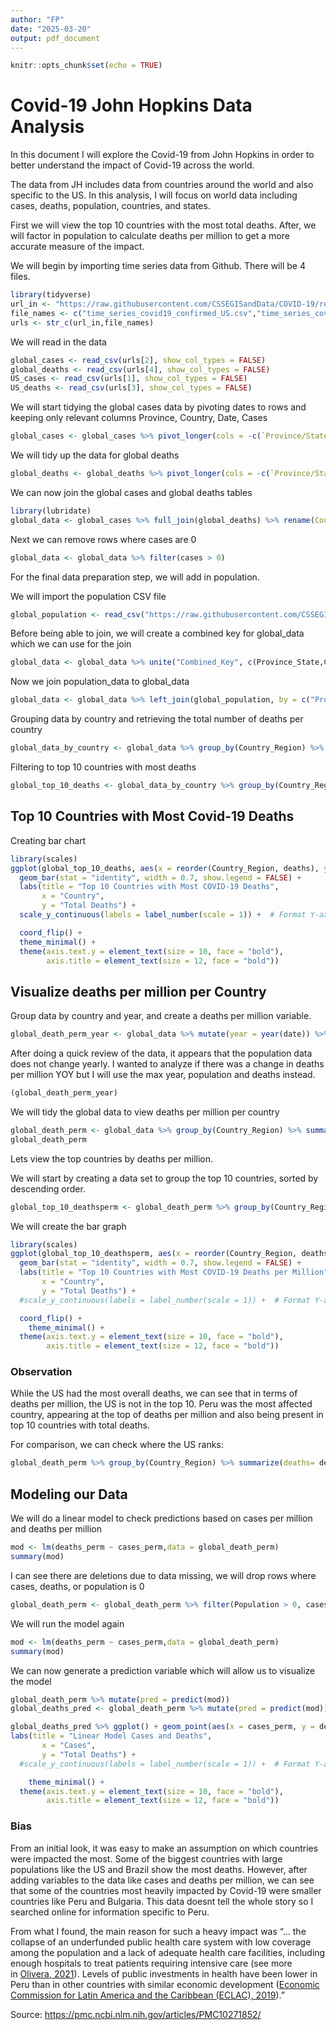 ---
author: "FP"
date: "2025-03-20"
output: pdf_document
---

```{r setup, include=FALSE}
knitr::opts_chunk$set(echo = TRUE)
```

# Covid-19 John Hopkins Data Analysis

In this document I will explore the Covid-19 from John Hopkins in order to better understand the impact of Covid-19 across the world.

The data from JH includes data from countries around the world and also specific to the US. In this analysis, I will focus on world data including cases, deaths, population, countries, and states.

First we will view the top 10 countries with the most total deaths. After, we will factor in population to calculate deaths per million to get a more accurate measure of the impact.

We will begin by importing time series data from Github. There will be 4 files.

```{r}
library(tidyverse)
url_in <- "https://raw.githubusercontent.com/CSSEGISandData/COVID-19/refs/heads/master/csse_covid_19_data/csse_covid_19_time_series/"
file_names <- c("time_series_covid19_confirmed_US.csv","time_series_covid19_confirmed_global.csv","time_series_covid19_deaths_US.csv","time_series_covid19_deaths_global.csv")
urls <- str_c(url_in,file_names)
```

We will read in the data

```{r}
global_cases <- read_csv(urls[2], show_col_types = FALSE) 
global_deaths <- read_csv(urls[4], show_col_types = FALSE) 
US_cases <- read_csv(urls[1], show_col_types = FALSE) 
US_deaths <- read_csv(urls[3], show_col_types = FALSE) 

```

We will start tidying the global cases data by pivoting dates to rows and keeping only relevant columns Province, Country, Date, Cases

```{r}

global_cases <- global_cases %>% pivot_longer(cols = -c(`Province/State`,`Country/Region`,Lat,Long), names_to = "date",values_to = "cases") %>% select(-c(Lat,Long))


```

We will tidy up the data for global deaths

```{r}

global_deaths <- global_deaths %>% pivot_longer(cols = -c(`Province/State`,`Country/Region`,Lat,Long), names_to = "date", values_to = "deaths") %>% select(-c(Lat,Long))

```

We can now join the global cases and global deaths tables

```{r}
library(lubridate)
global_data <- global_cases %>% full_join(global_deaths) %>% rename(Country_Region = `Country/Region`, Province_State = `Province/State`) %>% mutate(date = mdy(date))
```

Next we can remove rows where cases are 0

```{r}
global_data <- global_data %>% filter(cases > 0)

```

For the final data preparation step, we will add in population.

We will import the population CSV file

```{r}
global_population <- read_csv("https://raw.githubusercontent.com/CSSEGISandData/COVID-19/refs/heads/master/csse_covid_19_data/UID_ISO_FIPS_LookUp_Table.csv", show_col_types = FALSE) %>% select(-c(Lat,Long_, Combined_Key,code3,iso2,iso3,Admin2))


```

Before being able to join, we will create a combined key for global_data which we can use for the join

```{r}
global_data <- global_data %>% unite("Combined_Key", c(Province_State,Country_Region), sep = ", ",na.rm = TRUE, remove = FALSE)
```

Now we join population_data to global_data

```{r}
global_data <- global_data %>% left_join(global_population, by = c("Province_State","Country_Region")) %>% select(-c(UID,FIPS)) %>% select(Province_State,Country_Region,date,cases,deaths,Combined_Key,Population)
```

Grouping data by country and retrieving the total number of deaths per country

```{r}
global_data_by_country <- global_data %>% group_by(Country_Region) %>% summarize(cases = max(cases), deaths = max(deaths), population = max(Population))
```

Filtering to top 10 countries with most deaths

```{r}
global_top_10_deaths <- global_data_by_country %>% group_by(Country_Region) %>% summarize(cases = max(cases), deaths= max(deaths), .groups = "drop") %>% arrange(desc(deaths)) %>% slice_head(n=10)
```

## Top 10 Countries with Most Covid-19 Deaths

Creating bar chart

```{r}
library(scales)
ggplot(global_top_10_deaths, aes(x = reorder(Country_Region, deaths), y = deaths, fill = Country_Region)) +
  geom_bar(stat = "identity", width = 0.7, show.legend = FALSE) +  
  labs(title = "Top 10 Countries with Most COVID-19 Deaths",
       x = "Country",
       y = "Total Deaths") +
  scale_y_continuous(labels = label_number(scale = 1)) +  # Format Y-axis only

  coord_flip() +                            
  theme_minimal() +
  theme(axis.text.y = element_text(size = 10, face = "bold"),
        axis.title = element_text(size = 12, face = "bold"))
```

## Visualize deaths per million per Country

Group data by country and year, and create a deaths per million variable.

```{r}
global_death_perm_year <- global_data %>% mutate(year = year(date)) %>% group_by(Country_Region, year(date)) %>% summarize(deaths = max(deaths), cases = max(cases),Population = max(Population)) %>% mutate(deaths_perm  = deaths*1000000/Population, cases_perm = cases*1000000/Population)
```

After doing a quick review of the data, it appears that the population data does not change yearly. I wanted to analyze if there was a change in deaths per million YOY but I will use the max year, population and deaths instead.

```{r}
(global_death_perm_year)
```

We will tidy the global data to view deaths per million per country

```{r}
global_death_perm <- global_data %>% group_by(Country_Region) %>% summarize(deaths = max(deaths), cases = max(cases), Population = max(Population)) %>% mutate(deaths_perm  = deaths*1000000/Population, cases_perm = cases*1000000/Population)
global_death_perm
```

Lets view the top countries by deaths per million.

We will start by creating a data set to group the top 10 countries, sorted by descending order.

```{r}
global_top_10_deathsperm <- global_death_perm %>% group_by(Country_Region) %>% summarize(deaths= deaths_perm, .groups = "drop") %>% arrange(desc(deaths)) %>% slice_head(n=10)
```

We will create the bar graph

```{r}
library(scales)
ggplot(global_top_10_deathsperm, aes(x = reorder(Country_Region, deaths), y = deaths, fill = Country_Region)) +
  geom_bar(stat = "identity", width = 0.7, show.legend = FALSE) +  
  labs(title = "Top 10 Countries with Most COVID-19 Deaths per Million",
       x = "Country",
       y = "Total Deaths") +
  #scale_y_continuous(labels = label_number(scale = 1)) +  # Format Y-axis only

  coord_flip() +  
    theme_minimal() +
  theme(axis.text.y = element_text(size = 10, face = "bold"),
        axis.title = element_text(size = 12, face = "bold"))
```

### Observation

While the US had the most overall deaths, we can see that in terms of deaths per million, the US is not in the top 10. Peru was the most affected country, appearing at the top of deaths per million and also being present in top 10 countries with total deaths.

For comparison, we can check where the US ranks:

```{r}
global_death_perm %>% group_by(Country_Region) %>% summarize(deaths= deaths_perm, .groups = "drop") %>% arrange(desc(deaths)) %>% mutate(Rank = row_number()) %>% filter(Country_Region == "US")
```

## Modeling our Data

We will do a linear model to check predictions based on cases per million and deaths per million

```{r}
mod <- lm(deaths_perm ~ cases_perm,data = global_death_perm)
summary(mod)
```

I can see there are deletions due to data missing, we will drop rows where cases, deaths, or population is 0

```{r}
global_death_perm <- global_death_perm %>% filter(Population > 0, cases >0, deaths >0)
```

We will run the model again

```{r}
mod <- lm(deaths_perm ~ cases_perm,data = global_death_perm)
summary(mod)
```

We can now generate a prediction variable which will allow us to visualize the model

```{r}
global_death_perm %>% mutate(pred = predict(mod))
global_deaths_pred <- global_death_perm %>% mutate(pred = predict(mod))

```

```{r}
global_deaths_pred %>% ggplot() + geom_point(aes(x = cases_perm, y = deaths_perm), color = "blue") + geom_point(aes(x = cases_perm, y = pred), color = "red")+
labs(title = "Linear Model Cases and Deaths",
       x = "Cases",
       y = "Total Deaths") +
  #scale_y_continuous(labels = label_number(scale = 1)) +  # Format Y-axis only

    theme_minimal() +
  theme(axis.text.y = element_text(size = 10, face = "bold"),
        axis.title = element_text(size = 12, face = "bold"))
```

### Bias

From an initial look, it was easy to make an assumption on which countries were impacted the most. Some of the biggest countries with large populations like the US and Brazil show the most deaths. However, after adding variables to the data like cases and deaths per million, we can see that some of the countries most heavily impacted by Covid-19 were smaller countries like Peru and Bulgaria. This data doesnt tell the whole story so I searched online for information specific to Peru.

From what I found, the main reason for such a heavy impact was "... the collapse of an underfunded public health care system with low coverage among the population and a lack of adequate health care facilities, including enough hospitals to treat patients requiring intensive care (see more in [Olivera, 2021](https://pmc.ncbi.nlm.nih.gov/articles/PMC10271852/#bibr6-14680181231180533)). Levels of public investments in health have been lower in Peru than in other countries with similar economic development ([Economic Commission for Latin America and the Caribbean (ECLAC), 2019](https://pmc.ncbi.nlm.nih.gov/articles/PMC10271852/#bibr2-14680181231180533))."

Source: <https://pmc.ncbi.nlm.nih.gov/articles/PMC10271852/>
